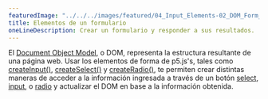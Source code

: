 ```yaml
---
featuredImage: "../../../images/featured/04_Input_Elements-02_DOM_Form_Elements-thumbnail.png"
title: Elementos de un formulario
oneLineDescription: Crear un formulario y responder a sus resultados.
---
```


El <a href="https://developer.mozilla.org/en-US/docs/Web/API/Document_Object_Model" target="_blank">Document Object Model</a>,
o DOM, representa la estructura resultante de una página web. Usar los elementos de forma de p5.js's,
tales como <a href="/reference/#/p5/createInput/" target="_blank">createInput()</a>,
<a href="/reference/#/p5/createSelect/" target="_blank">createSelect()</a>
y <a href="/reference/#/p5/createRadio/" target="_blank">createRadio()</a>,
te permiten crear distintas maneras de acceder a la información ingresada a través de un botón
<a href="https://developer.mozilla.org/en-US/docs/Web/HTML/Element/select" target="_blank">select</a>,
<a href="https://developer.mozilla.org/en-US/docs/Web/HTML/Element/input" target="_blank">input</a>,
o <a href="https://developer.mozilla.org/en-US/docs/Web/HTML/Element/input/radio" target="_blank">radio</a>
y actualizar el DOM en base a la información obtenida.
